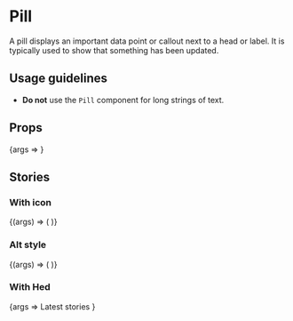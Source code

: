 
<Meta title="Content/Pill" component={Pill} />

# Pill

A pill displays an important data point or callout next to a head or label. It
is typically used to show that something has been updated.

## Usage guidelines

- **Do not** use the `Pill` component for long strings of text.

## Props

<Canvas>
	<Story
		args={{
			children: 'Updated',
		}}
		name="Default"
	>
		{args => <Pill {...args} />}
	</Story>
</Canvas>

<ArgsTable story="With icon" />

## Stories

### With icon

<Canvas>
	<Story
		args={{
			children: 'Members only',
			icon: '✦',
		}}
		name="With icon"
	>
		{(args) => (
			<Hed>
				<Pill {...args} />
			</Hed>
		)}
	</Story>
</Canvas>

### Alt style

<Canvas>
	<Story
		args={{
			children: s only email',
			type: 'alt',
		}}
		name="Alt style"
	>
		{(args) => (
			<Hed>
				<Pill {...args} />
			</Hed>
		)}
	</Story>
</Canvas>

### With Hed

<Canvas>
	<Story
		args={{
			children: '2 new',
		}}
		name="With Hed"
	>
		{args => <Hed>Latest stories <Pill {...args} /></Hed>}
	</Story>
</Canvas>
